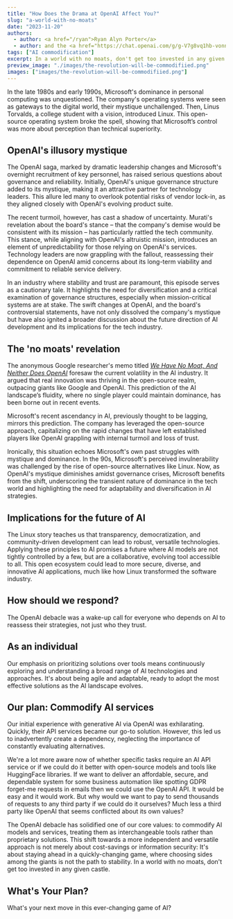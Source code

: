 ```yaml
---
title: "How Does the Drama at OpenAI Affect You?"
slug: "a-world-with-no-moats"
date: "2023-11-20"
authors:
  - author: <a href="/ryan">Ryan Alyn Porter</a>
  - author: and the <a href="https://chat.openai.com/g/g-V7g8vq1hb-vonnegut"><i>Vonnegut</i></a> GPT
tags: ["AI commodification"]
excerpt: In a world with no moats, don't get too invested in any given castle.
preview_image: "./images/the-revolution-will-be-commodifiied.png"
images: ["images/the-revolution-will-be-commodifiied.png"]
---
```



<CustomGatsbyImage images={props.pageContext.frontmatter.images} index={0} className="right" alt="THE REVOLUTION WILL BE COMMODIFIED" />

In the late 1980s and early 1990s, Microsoft's dominance in personal computing was unquestioned. The company's operating systems were seen as gateways to the digital world, their mystique unchallenged. Then, Linus Torvalds, a college student with a vision, introduced Linux. This open-source operating system broke the spell, showing that Microsoft’s control was more about perception than technical superiority.

## OpenAI's illusory mystique

The OpenAI saga, marked by dramatic leadership changes and Microsoft's overnight recruitment of key personnel, has raised serious questions about governance and reliability. Initially, OpenAI's unique governance structure added to its mystique, making it an attractive partner for technology leaders. This allure led many to overlook potential risks of vendor lock-in, as they aligned closely with OpenAI's evolving product suite.

The recent turmoil, however, has cast a shadow of uncertainty. Murati's revelation about the board's stance – that the company's demise would be consistent with its mission – has particularly rattled the tech community. This stance, while aligning with OpenAI's altruistic mission, introduces an element of unpredictability for those relying on OpenAI's services. Technology leaders are now grappling with the fallout, reassessing their dependence on OpenAI amid concerns about its long-term viability and commitment to reliable service delivery.

In an industry where stability and trust are paramount, this episode serves as a cautionary tale. It highlights the need for diversification and a critical examination of governance structures, especially when mission-critical systems are at stake. The swift changes at OpenAI, and the board's controversial statements, have not only dissolved the company's mystique but have also ignited a broader discussion about the future direction of AI development and its implications for the tech industry.

## The 'no moats' revelation

The anonymous Google researcher's memo titled *[We Have No Moat, And Neither Does OpenAI](https://www.semianalysis.com/p/google-we-have-no-moat-and-neither)* foresaw the current volatility in the AI industry. It argued that real innovation was thriving in the open-source realm, outpacing giants like Google and OpenAI. This prediction of the AI landscape’s fluidity, where no single player could maintain dominance, has been borne out in recent events.

Microsoft's recent ascendancy in AI, previously thought to be lagging, mirrors this prediction. The company has leveraged the open-source approach, capitalizing on the rapid changes that have left established players like OpenAI grappling with internal turmoil and loss of trust.

Ironically, this situation echoes Microsoft's own past struggles with mystique and dominance. In the 90s, Microsoft's perceived invulnerability was challenged by the rise of open-source alternatives like Linux. Now, as OpenAI's mystique diminishes amidst governance crises, Microsoft benefits from the shift, underscoring the transient nature of dominance in the tech world and highlighting the need for adaptability and diversification in AI strategies.

## Implications for the future of AI

The Linux story teaches us that transparency, democratization, and community-driven development can lead to robust, versatile technologies. Applying these principles to AI promises a future where AI models are not tightly controlled by a few, but are a collaborative, evolving tool accessible to all. This open ecosystem could lead to more secure, diverse, and innovative AI applications, much like how Linux transformed the software industry.

## How should we respond?

The OpenAI debacle was a wake-up call for everyone who depends on AI to reassess their strategies, not just who they trust.

## As an individual

Our emphasis on prioritizing solutions over tools means continuously exploring and understanding a broad range of AI technologies and approaches. It's about being agile and adaptable, ready to adopt the most effective solutions as the AI landscape evolves.

## Our plan: Commodify AI services

Our initial experience with generative AI via OpenAI was exhilarating. Quickly, their API services became our go-to solution. However, this led us to inadvertently create a dependency, neglecting the importance of constantly evaluating alternatives.

We're a lot more aware now of whether specific tasks require an AI API service or if we could do it better with open-source models and tools like HuggingFace libraries.  If we want to deliver an affordable, secure, and dependable system for some business automation like spotting GDPR forget-me requests in emails then we could use the OpenAI API.  It would be easy and it would work. But why would we want to pay to send thousands of requests to any third party if we could do it ourselves?  Much less a third party like OpenAI that seems conflicted about its own values?

The OpenAI debacle has solidified one of our core values: to commodify AI models and services, treating them as interchangeable tools rather than proprietary solutions. This shift towards a more independent and versatile approach is not merely about cost-savings or information security: It's about staying ahead in a quickly-changing game, where choosing sides among the giants is not the path to stability. In a world with no moats, don't get too invested in any given castle.

## What's Your Plan?

What's your next move in this ever-changing game of AI?